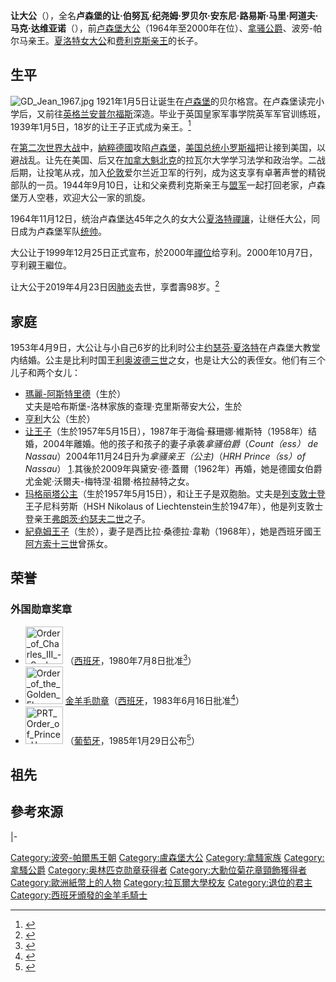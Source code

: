 {{NoteTA
|G1=Country
|G2=People
|G3=DE Places
|1=zh-hans:萊茵行宫;zh-hant:萊茵領地;
|2=zh-hans:塞恩;zh-hant:薩茵;
|3=zh-hans:卡岑涅恩博根;zh-hant:卡策嫩勃根;
|4=zh-hans:阿方索十三世;zh-tw:阿方索十三世;
}}
{{Infobox royalty
| name        = 盧森堡大公让
| title       = [[卢森堡大公|卢森堡大公]]<br>''HRH'' Grand Duke Jean of Luxembourg
| image       = Grand Duke Jean 29.09.2006.jpg
| full name   = 让·伯努瓦·紀堯姆·羅貝爾·安東尼·路易斯·馬里·阿道夫·馬克·達維亞諾<br>Jean Benoît Guillaume Robert Antoine Louis Marie Adolphe Marc d'Aviano
| birth_date  = {{birth date|1921|1|5}} 
| birth_place = {{LUX}}科爾瑪-柏格{{link-en|貝爾格宮|Berg Castle|}}
| death_date  = {{death date|2019|4|23}}（{{age in years|1921|1|5|2019|4|23}}歲）
| death_place = {{LUX}}[[盧森堡市|盧森堡市]]
| burial_date = 2019年5月4日
| burial_place= {{LUX}}[[盧森堡市|盧森堡市]][[聖母主教座堂_(盧森堡)|聖母主教座堂]]
| succession  = [[卢森堡大公|卢森堡大公]]
| reign       = 1964年11月12日-2000年10月7日（{{age in years and days|1964|11|12|2000|10|7|age=no}}） 
| coronation  = 1964年11月12日
| predecessor = [[夏洛特_(卢森堡大公)|夏洛特]]
| successor   = [[亨利_(卢森堡大公)|亨利]]
| house       = [[拿騷-威爾堡|拿騷-威爾堡]]（官方）<br>[[西班牙波旁王朝|波旁-帕爾馬]]（父系）
| father      = [[波旁-帕爾馬的費利切|波旁-帕爾馬的費利切]]
| mother      = [[夏洛特_(卢森堡大公)|夏洛特女大公]]
| spouse      = {{marriage|[[約瑟芬·夏洛特公主_(比利時)|比利时的约瑟芬·夏洛特公主]]|1953|2005|end=妻逝}}
| issue       = [[瑪麗-阿斯特里德公主_(盧森堡)|瑪麗-阿斯特里德]]<br>盧森堡大公[[亨利_(卢森堡大公)|亨利大公]]<br>[[讓王子_(盧森堡)|让王子]]<br>[[瑪格麗塔公主_(盧森堡)|瑪格麗塔公主]]<br>[[紀堯姆王子_(盧森堡)|纪尧姆王子]]
| religion = [[罗马天主教|罗马天主教]]
| signature   = Jean, Grand Duke of Luxembourg Signature.svg
}}
'''让大公'''（{{bd|1921年|1月5日|2019年|4月23日|catIdx=Jean}}），全名'''卢森堡的让·伯努瓦·纪尧姆·罗贝尔·安东尼·路易斯·马里·阿道夫·马克·达维亚诺'''（{{lang-lb|Jean Benoît Guillaume Robert Antoine Louis Marie Adolphe Marc d'Aviano vu Lëtzebuerg}}），前[[卢森堡大公列表|卢森堡大公]]（1964年至2000年在位）、[[拿骚公爵|拿骚公爵]]、波旁-帕尔马亲王。[[夏洛特_(卢森堡大公)|夏洛特女大公]]和[[费利克斯亲王_(卢森堡亲王)|费利克斯亲王]]的长子。

==生平==
[[File:GD_Jean_1967.jpg|thumb]]
1921年1月5日让诞生在[[卢森堡|卢森堡]]的贝尔格宫。在卢森堡读完小学后，又前往[[英格兰|英格兰]][[安普尔福斯|安普尔福斯]]深造。毕业于英国皇家军事学院英军军官训练班，1939年1月5日，18岁的让王子正式成为亲王。<ref>{{Cite news|title=Grand Duke Jean of Luxembourg dies aged 98|url=https://www.bbc.com/news/world-europe-48020480|date=2019-04-23|accessdate=2019-07-10|language=en-GB|archive-date=2019-05-06|archive-url=https://web.archive.org/web/20190506112504/https://www.bbc.com/news/world-europe-48020480|dead-url=no}}</ref>

在[[第二次世界大战|第二次世界大战]]中，[[納粹德國|納粹德國]]攻陷[[卢森堡|卢森堡]]，[[美国总统|美国总统]][[富兰克林·德拉诺·罗斯福|小罗斯福]]把让接到美国，以避战乱。让先在美国、后又在[[加拿大|加拿大]][[魁北克|魁北克]]的拉瓦尔大学学习法学和政治学。二战后期，让投笔从戎，加入[[伦敦|伦敦]]爱尔兰近卫军的行列，成为这支享有卓著声誉的精锐部队的一员。1944年9月10日，让和父亲费利克斯亲王与[[盟军|盟军]]一起打回老家，卢森堡万人空巷，欢迎大公一家的凯旋。

1964年11月12日，统治卢森堡达45年之久的女大公[[夏洛特|夏洛特]][[禪讓|禪讓]]，让继任大公，同日成为卢森堡军队[[统帅|统帅]]。

大公让于1999年12月25日正式宣布，於2000年[[禪位|禪位]]给亨利。2000年10月7日，亨利親王繼位。

让大公于2019年4月23日因[[肺炎|肺炎]]去世，享耆壽98岁。<ref>{{Cite news|title=Grand Duke Jean of Luxembourg Is Dead at 98|url=https://www.nytimes.com/2019/04/24/obituaries/grand-duke-jean-of-luxembourg-dead.html|newspaper=The New York Times|date=2019-04-24|accessdate=2019-07-10|issn=0362-4331|language=en-US|first=Anna|last=Schaverien|first2=Claire|last2=Barthelemy|archive-date=2019-04-29|archive-url=https://web.archive.org/web/20190429133252/https://www.nytimes.com/2019/04/24/obituaries/grand-duke-jean-of-luxembourg-dead.html|dead-url=no}}</ref>

==家庭==
1953年4月9日，大公让与小自己6岁的比利时公主[[约瑟芬·夏洛特公主_(比利时)|约瑟芬·夏洛特]]在卢森堡大教堂内结婚。公主是比利时国王[[利奥波德三世_(比利时)|利奥波德三世]]之女，也是让大公的表侄女。他们有三个儿子和两个女儿：
* [[瑪麗-阿斯特里德公主_(盧森堡)|瑪麗-阿斯特里德]]（生於{{birth date and age|1954|2|17}}）<br>丈夫是哈布斯堡-洛林家族的查理·克里斯蒂安大公，生於{{birth date and age|1954|8|26}}
* [[亨利_(卢森堡大公)|亨利]]大公（生於{{birth date and age|1955|4|16}}）
* [[讓王子_(盧森堡)|让王子]]（生於1957年5月15日），1987年于海倫·蘇珊娜·維斯特（1958年）结婚，2004年離婚。他的孩子和孩子的妻子承袭''拿骚伯爵''（''Count（ess） de Nassau''）2004年11月24日升为''拿骚亲王（公主)''（''HRH Prince（ss）of Nassau''） [https://web.archive.org/web/20051026000529/http://www.legilux.public.lu/adm/b/archives/2004/0881512/0881512.pdf].其後於2009年與黛安·德·蓋爾（1962年）再婚，她是德國女伯爵尤金妮·沃爾夫-梅特涅·祖爾·格拉赫特之女。
* [[瑪格麗塔公主_(盧森堡)|玛格丽塔公主]]（生於1957年5月15日），和让王子是双胞胎。丈夫是[[列支敦士登|列支敦士登]]王子尼科劳斯（HSH Nikolaus of Liechtenstein生於1947年），他是列支敦士登亲王[[弗朗茨·约瑟夫二世_(列支敦士登亲王)|弗朗茨·约瑟夫二世]]之子。
* [[紀堯姆王子_(盧森堡)|紀堯姆王子]]（生於{{birth date and age|1963|5|1}}），妻子是西比拉·桑德拉·韋勒（1968年），她是西班牙國王[[阿方索十三世|阿方索十三世]]曾孫女。

==荣誉==
===外国勋章奖章===
* [[File:Order_of_Charles_III_-_Sash_of_Collar.svg|60px]] {{link-es|卡洛斯三世勋章颈饰|Orden de Carlos III}}（[[西班牙|西班牙]]，1980年7月8日批准<ref>{{es}}{{cite web |url=https://www.boe.es/buscar/doc.php?id=BOE-A-1981-10349 |title=Real Decreto 3197/1980, de 8 de julio, por el que se concede el Collar de la Real y Muy Distinguida Orden de Carlos III a Su Alteza Real Juan, Gran Duque de Luxemburgo. |publisher=[[西班牙国家官方公报|Boletín Oficial del Estado]] |date=1981-05-07 |accessdate=2022-04-08 |archive-date= |archive-url= |dead-url=no }}</ref>）
* [[File:Order_of_the_Golden_Fleece_ribbon_bar.svg|60px]] [[金羊毛勋章|金羊毛勋章]]（[[西班牙|西班牙]]，1983年6月16日批准<ref>{{es}}{{cite web |url=https://www.boe.es/diario_boe/txt.php?id=BOE-A-1983-17364 |title=Real Decreto 1668/1983, de 16 de junio, por el que se concede el Collar de la Insigne Orden del Toisón de Oro a S. A. R. el Gran Duque Juan de Luxemburgo. |publisher=[[西班牙国家官方公报|Boletín Oficial del Estado]] |date=1983-06-22 |accessdate=2022-04-08 |archive-date= |archive-url= |dead-url=no }}</ref>）
* [[File:PRT_Order_of_Prince_Henry_-_Grand_Collar_BAR.png|60px]] {{link-pt|恩里克王子勋章大颈饰|Ordem do Infante D. Henrique}}（[[葡萄牙|葡萄牙]]，1985年1月29日公布<ref>{{pt}}{{cite web |url=https://www.ordens.presidencia.pt/?idc=154&list=1 |title=ENTIDADES ESTRANGEIRAS AGRACIADAS COM ORDENS PORTUGUESAS |publisher=Presidência da República Portuguesa |date= |accessdate=2022-04-10 |archive-date= |archive-url= |dead-url=no }}</ref>）

== 祖先 ==
{{Ahnentafel top|先祖}}<center>
{{ahnentafel-compact5
| style = font-size: 85%; 
|boxstyle_1=background-color: #ddf;
|boxstyle_2=background-color: #fdd;
|boxstyle_3=background-color: #ffc;
|boxstyle_4=background-color: #dfd;
|boxstyle_5=background-color: #9fe;
|1='''盧森堡大公让'''
|2='''父：'''[[費利克斯親王_(盧森堡親王)|波旁-帕爾馬的費利克斯]]
|3='''母：'''盧森堡女大公[[夏洛特_(盧森堡大公)|夏洛特]]
|4='''祖父：'''帕爾馬公爵[[羅貝托一世_(帕爾馬)|羅貝托一世]]
|5='''祖母：'''[[瑪麗亞·安東妮亞_(布拉干薩)|布拉干薩的瑪麗亞·安東妮亞]]
|6='''外祖父：'''盧森堡大公[[威廉四世_(盧森堡大公)|威廉四世]]
|7='''外祖母：'''[[瑪麗亞·安娜_(布拉干薩)|布拉干薩的瑪麗亞·安娜]]
|8='''曾祖父：'''帕爾馬公爵[[卡洛三世_(帕爾馬)|卡洛三世]]
|9='''曾祖母：'''[[阿圖瓦的路易絲|阿圖瓦的路易絲]]
|10='''外曾祖父：'''葡萄牙國王[[米格爾一世_(葡萄牙)|米格爾一世]]
|11='''外曾祖母：'''[[勒文施泰因-韋爾特海姆-羅森貝格的阿德海德|勒文施泰因-韋爾特海姆-羅森貝格的阿德海德]]
|12='''外曾祖父：'''盧森堡大公[[阿道夫_(盧森堡大公)|阿道夫]]
|13='''外曾祖母：'''安哈特-德紹的[[阿德海德·瑪麗_(安哈特-德紹)|阿德海德·瑪麗]]
|14='''外曾祖父：'''葡萄牙國王米格爾一世（同上）
|15='''外曾祖母：'''勒文施泰因-韋爾特海姆-羅森貝格的阿德海德（同上）
|16='''高祖父：'''帕爾馬公爵[[卡洛二世_(帕爾馬)|卡洛二世]]
|17='''高祖母：'''[[薩伏依的瑪麗亞·特蕾莎_(1803-1879)|薩伏依的瑪麗亞·特蕾莎]]
|18='''外高祖父：'''[[貝里公爵夏爾-斐迪南|貝里公爵夏爾-斐迪南]]
|19='''外高祖母：'''[[瑪麗·卡羅琳_(兩西西里公主)|兩西西里的瑪麗·卡羅琳]]
|20='''外高祖父：'''葡萄牙國王[[若昂六世|若昂六世]]
|21='''外高祖母：'''[[西班牙的卡洛塔·若阿金娜|西班牙的卡洛塔·若阿金娜]]
|22='''外高祖父：'''[[勒文施泰因-韋爾特海姆-羅森貝格的康斯坦丁|勒文施泰因-韋爾特海姆-羅森貝格的康斯坦丁]]
|23='''外高祖母：'''[[霍恩洛厄-朗根堡的阿格尼絲|霍恩洛厄-朗根堡的阿格尼絲]]
|24='''外高祖父：'''[[威廉_(拿騷公爵)|拿騷公爵威廉]]
|25='''外高祖母：'''[[薩克森-希爾德布格豪森的路易絲|薩克森-希爾德布格豪森的路易絲]]
|26='''外高祖父：'''安哈特-德紹的[[腓特烈·奧古斯特_(安哈特-德紹)|腓特烈·奧古斯特]]
|27='''外高祖母：'''黑森-卡塞爾的[[瑪麗·路易絲·夏洛特|瑪麗·路易絲·夏洛特]]
|28='''外高祖父：'''葡萄牙國王[[若昂六世|若昂六世]]（同上）
|29='''外高祖母：'''西班牙的卡洛塔·若阿金娜（同上）
|30='''外高祖父：'''勒文施泰因-韋爾特海姆-羅森貝格的康斯坦丁（同上）
|31='''外高祖母：'''霍恩洛厄-朗根堡的阿格尼絲（同上）
}}</center>
{{ahnentafel bottom}}

== 參考來源 ==
{{reflist}}

{{S-start}}
{{S-hou|[[拿騷-威爾堡|拿騷-威爾堡王朝]]|1921年|1月5日|2019年|4月23日|[[拿騷王朝|拿騷王朝]]}}
{{S-reg|}}
{{S-bef|before=[[夏洛特_(盧森堡大公)|夏洛特]]}}
{{S-ttl|title=[[盧森堡大公|盧森堡大公]]|years=1964年–2000年}}
{{S-aft|after=[[亨利_(盧森堡大公)|亨利]]}}
|-
{{S-mil}}
{{S-bef|before={{link-en|余智韜|Basil Eugster}}}}
{{S-ttl|title=[[愛爾蘭衛隊|愛爾蘭衛隊]]指揮官|years=1984年–2000年}}
{{S-aft|after={{link-en|第五代阿伯康公爵詹姆斯·漢密爾頓|James Hamilton, 5th Duke of Abercorn|阿伯康公爵詹姆斯·漢密爾頓}}}}
{{S-end}}
{{Authority control}}
{{DEFAULTSORT:Jean}}
[[Category:波旁-帕爾馬王朝|Category:波旁-帕爾馬王朝]]
[[Category:盧森堡大公|Category:盧森堡大公]]
[[Category:拿騷家族|Category:拿騷家族]]
[[Category:拿騷公爵|Category:拿騷公爵]]
[[Category:奥林匹克勋章获得者|Category:奥林匹克勋章获得者]]
[[Category:大勳位菊花章頸飾獲得者|Category:大勳位菊花章頸飾獲得者]]
[[Category:歐洲紙幣上的人物|Category:歐洲紙幣上的人物]]
[[Category:拉瓦爾大學校友|Category:拉瓦爾大學校友]]
[[Category:退位的君主|Category:退位的君主]]
[[Category:西班牙頒發的金羊毛騎士|Category:西班牙頒發的金羊毛騎士]]